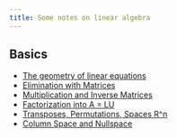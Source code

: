 ```yaml
---
title: Some notes on linear algebra
---
```


## Basics

- [The geometry of linear equations](linear-algebra-001)
- [Elimination with Matrices](linear-algebra-002)
- [Multiplication and Inverse Matrices](linear-algebra-003)
- [Factorization into A = LU](linear-algebra-004)
- [Transposes, Permutations, Spaces R^n](linear-algebra-005)
- [Column Space and Nullspace](linear-algebra-006)
